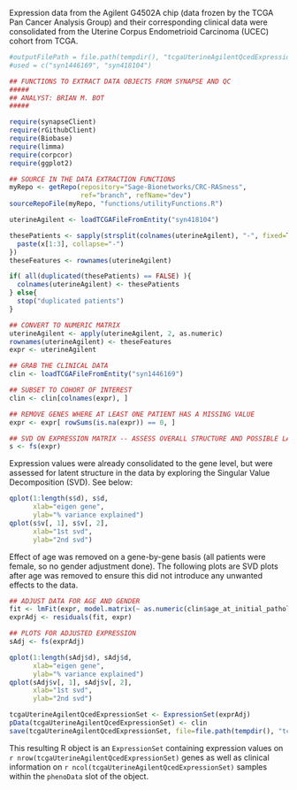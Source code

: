 Expression data from the Agilent G4502A chip (data frozen by the TCGA Pan Cancer Analysis Group) and their corresponding clinical data were consolidated from the Uterine Corpus Endometrioid Carcinoma (UCEC) cohort from TCGA.

```r
#outputFilePath = file.path(tempdir(), "tcgaUterineAgilentQcedExpressionSet.rbin")
#used = c("syn1446169", "syn418104")

## FUNCTIONS TO EXTRACT DATA OBJECTS FROM SYNAPSE AND QC
#####
## ANALYST: BRIAN M. BOT
#####

require(synapseClient)
require(rGithubClient)
require(Biobase)
require(limma)
require(corpcor)
require(ggplot2)

## SOURCE IN THE DATA EXTRACTION FUNCTIONS
myRepo <- getRepo(repository="Sage-Bionetworks/CRC-RASness",
                  ref="branch", refName="dev")
sourceRepoFile(myRepo, "functions/utilityFunctions.R")

uterineAgilent <- loadTCGAFileFromEntity("syn418104")

thesePatients <- sapply(strsplit(colnames(uterineAgilent), "-", fixed=T), function(x){
  paste(x[1:3], collapse="-")
})
theseFeatures <- rownames(uterineAgilent)

if( all(duplicated(thesePatients) == FALSE) ){
  colnames(uterineAgilent) <- thesePatients
} else{
  stop("duplicated patients")
}

## CONVERT TO NUMERIC MATRIX
uterineAgilent <- apply(uterineAgilent, 2, as.numeric)
rownames(uterineAgilent) <- theseFeatures
expr <- uterineAgilent

## GRAB THE CLINICAL DATA
clin <- loadTCGAFileFromEntity("syn1446169")

## SUBSET TO COHORT OF INTEREST
clin <- clin[colnames(expr), ]

## REMOVE GENES WHERE AT LEAST ONE PATIENT HAS A MISSING VALUE
expr <- expr[ rowSums(is.na(expr)) == 0, ]

## SVD ON EXPRESSION MATRIX -- ASSESS OVERALL STRUCTURE AND POSSIBLE LATENT STRUCTURE
s <- fs(expr)
```

Expression values were already consolidated to the gene level, but were assessed for latent structure in the data by exploring the Singular Value Decomposition (SVD). See below:

```r
qplot(1:length(s$d), s$d,
      xlab="eigen gene",
      ylab="% variance explained")
qplot(s$v[, 1], s$v[, 2],
      xlab="1st svd",
      ylab="2nd svd")
```

Effect of age was removed on a gene-by-gene basis (all patients were female, so no gender adjustment done). The following plots are SVD plots after age was removed to ensure this did not introduce any unwanted effects to the data.

```r
## ADJUST DATA FOR AGE AND GENDER
fit <- lmFit(expr, model.matrix(~ as.numeric(clin$age_at_initial_pathologic_diagnosis) ))
exprAdj <- residuals(fit, expr)

## PLOTS FOR ADJUSTED EXPRESSION
sAdj <- fs(exprAdj)
```


```r
qplot(1:length(sAdj$d), sAdj$d,
      xlab="eigen gene",
      ylab="% variance explained")
qplot(sAdj$v[, 1], sAdj$v[, 2],
      xlab="1st svd",
      ylab="2nd svd")
```


```r
tcgaUterineAgilentQcedExpressionSet <- ExpressionSet(exprAdj)
pData(tcgaUterineAgilentQcedExpressionSet) <- clin
save(tcgaUterineAgilentQcedExpressionSet, file=file.path(tempdir(), "tcgaUterineAgilentQcedExpressionSet.rbin"))
```

This resulting R object is an `ExpressionSet` containing expression values on `r nrow(tcgaUterineAgilentQcedExpressionSet)` genes as well as clinical information on `r ncol(tcgaUterineAgilentQcedExpressionSet)` samples within the `phenoData` slot of the object.
